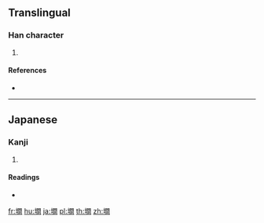 {{character info/new}}
==Translingual==

===Han character===
{{Han char|rn=32|rad=土|as=12|sn=15|four=|canj=GANA|ids=⿰土間}}

# {{defn|Han|sort=土12}}

====References====
* {{Han ref|kx=0239.241|hdz=10489.101|uh=58B9|ud=22713}}

----

==Japanese==

===Kanji===
{{ja-kanji|grade=|rs=土12}}

# {{defn|lang=ja|sort=土12}}

====Readings====
* {{ja-readings|on=|kun=[[まま]] (mama)}}

[[fr:墹]]
[[hu:墹]]
[[ja:墹]]
[[pl:墹]]
[[th:墹]]
[[zh:墹]]